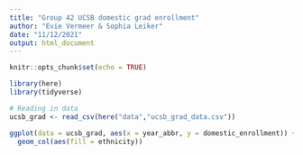 ```yaml
---
title: "Group 42 UCSB domestic grad enrollment"
author: "Evie Vermeer & Sophia Leiker"
date: "11/12/2021"
output: html_document
---
```


```r
knitr::opts_chunk$set(echo = TRUE)

library(here)
library(tidyverse)
```

```r
# Reading in data
ucsb_grad <- read_csv(here("data","ucsb_grad_data.csv"))

```

```r
ggplot(data = ucsb_grad, aes(x = year_abbr, y = domestic_enrollment)) +
  geom_col(aes(fill = ethnicity))
```

